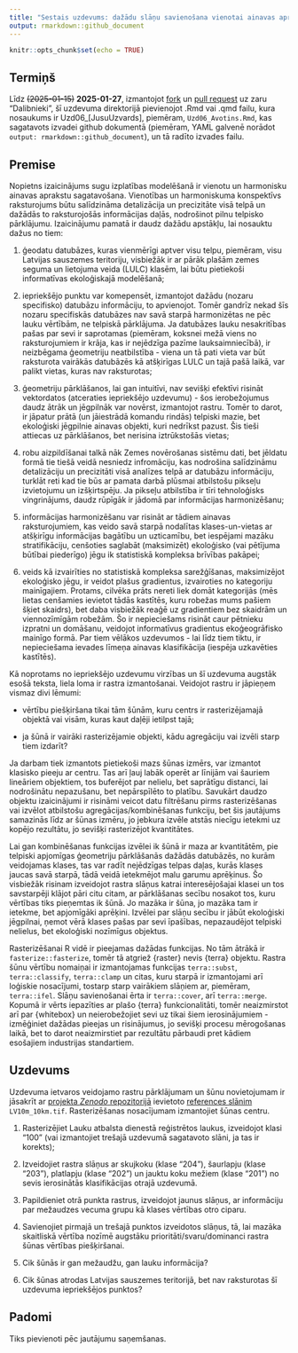 ```yaml
---
title: "Sestais uzdevums: dažādu slāņu savienošana vienotai ainavas aprakstīšanai"
output: rmarkdown::github_document
---
```


```r
knitr::opts_chunk$set(echo = TRUE)
```


## Termiņš

Līdz ~~(2025-01-15)~~ **2025-01-27**, izmantojot 
[fork](https://docs.github.com/en/pull-requests/collaborating-with-pull-requests/working-with-forks/fork-a-repo) 
un [pull request](https://docs.github.com/en/pull-requests/collaborating-with-pull-requests/proposing-changes-to-your-work-with-pull-requests/creating-a-pull-request-from-a-fork) uz zaru "Dalibnieki", 
šī uzdevuma direktorijā pievienojot .Rmd vai .qmd failu, kura nosaukums ir 
Uzd06_[JusuUzvards], piemēram, `Uzd06_Avotins.Rmd`, kas sagatavots izvadei github 
dokumentā (piemēram, YAML galvenē norādot `output: rmarkdown::github_document`), 
un tā radīto izvades failu.

## Premise

Nopietns izaicinājums sugu izplatības modelēšanā ir vienotu un harmonisku 
ainavas aprakstu sagatavošana. Vienotības un harmoniskuma konspektīvs raksturojums 
būtu salīdzināma detalizācija un precizitāte visā telpā un dažādās to raksturojošās 
informācijas daļās, nodrošinot pilnu telpisko pārklājumu. Izaicinājumu pamatā ir 
daudz dažādu apstākļu, lai nosauktu dažus no tiem: 

1. ģeodatu datubāzes, kuras vienmērīgi aptver visu telpu, piemēram, visu Latvijas 
sauszemes teritoriju, visbiežāk ir ar pārāk plašām zemes seguma un lietojuma veida 
(LULC) klasēm, lai būtu pietiekoši informatīvas ekoloģiskajā modelēšanā;

2. iepriekšējo punktu var komepensēt, izmantojot dažādu (nozaru specifisko) 
datubāzu informāciju, to apvienojot. Tomēr gandrīz nekad šīs nozaru specifiskās 
datubāzes nav savā starpā harmonizētas ne pēc lauku vērtībām, ne telpiskā pārklājuma. 
Ja datubāzes lauku nesakritības pašas par sevi ir saprotamas (piemēram, koksnei 
mežā viens no raksturojumiem ir krāja, kas ir nejēdzīga pazīme lauksaimniecībā), 
ir neizbēgama ģeometriju neatbilstība - viena un tā pati vieta var būt raksturota 
vairākās datubāzēs kā atšķirīgas LULC un tajā pašā laikā, var palikt vietas, kuras 
nav raksturotas;

3. ģeometriju pārklāšanos, lai gan intuitīvi, nav sevišķi efektīvi risināt 
vektordatos (atceraties iepriekšējo uzdevumu) - šos ierobežojumus daudz ātrāk un 
jēgpilnāk var novērst, izmantojot rastru. Tomēr to darot, ir jāpatur prātā (un 
jāiestrādā komandu rindās) telpiski mazie, bet ekoloģiski jēgpilnie ainavas objekti, 
kuri nedrīkst pazust. Šis tieši attiecas uz pārklāšanos, bet nerisina iztrūkstošās 
vietas;

4. robu aizpildīšanai talkā nāk Zemes novērošanas sistēmu dati, bet jēldatu formā tie 
tiešā veidā nesniedz infromāciju, kas nodrošina salīdzināmu detalizāciju un 
precizitāti visā analīzes telpā ar datubāzu informāciju, turklāt reti kad tie būs 
ar pamata darbā plūsmai atbilstošu pikseļu izvietojumu un izšķirtspēju. Ja pikseļu 
atbilstība ir tīri tehnoloģisks vingrinājums, daudz rūpīgāk ir 
jādomā par informācijas harmonizēšanu; 

5. informācijas harmonizēšanu var risināt ar tādiem ainavas raksturojumiem, kas 
veido savā starpā nodalītas klases-un-vietas ar atšķirīgu informācijas bagātību 
un uzticamību, bet iespējami mazāku stratifikāciju, cenšoties saglabāt (maksimizēt) 
ekoloģisko (vai pētījuma būtībai piederīgo) jēgu ik statistiskā kompleksa brīvības 
pakāpei;

6. veids kā izvairīties no statistiskā kompleksa sarežģīšanas, maksimizējot 
ekoloģisko jēgu, ir veidot plašus gradientus, izvairoties no kategoriju mainīgajiem. 
Protams, cilvēka prāts nereti liek domāt kategorijās (mēs lietas cenšamies 
ievietot tādās kastītēs, kuru robežas mums pašiem šķiet skaidrs), bet daba visbiežāk 
reaģē uz gradientiem bez skaidrām un viennozīmīgām robežām. Šo ir nepieciešams 
risināt caur pētnieku izpratni un domāšanu, veidojot informatīvus gradientus 
ekoģeogrāfisko mainīgo formā. Par tiem vēlākos uzdevumos - lai līdz tiem tiktu, 
ir nepieciešama ievades līmeņa ainavas klasifikācija (iespēja uzkavēties kastītēs).

Kā noprotams no iepriekšējo uzdevumu virzības un šī uzdevuma augstāk esošā teksta, 
liela loma ir rastra izmantošanai. Veidojot rastru ir jāpieņem vismaz divi lēmumi:

- vērtību piešķiršana tikai tām šūnām, kuru centrs ir rasterizējamajā objektā vai 
visām, kuras kaut daļēji ietilpst tajā;

- ja šūnā ir vairāki rasterizējamie objekti, kādu agregāciju vai izvēli starp tiem izdarīt?

Ja darbam tiek izmantots pietiekoši mazs šūnas izmērs, var izmantot klasisko 
pieeju ar centru. Tas arī ļauj labāk operēt ar līnijām vai šauriem lineāriem 
objektiem, tos buferējot par nelielu, bet saprātīgu distanci, lai nodrošinātu 
nepazušanu, bet nepārspīlēto to platību. Savukārt daudzo objektu izaicinājumi 
ir risināmi veicot datu filtrēšanu pirms rasterizēšanas vai izvēlot atbilstošu 
agregācijas/kombinēšanas funkciju, bet šis jautājums samazinās līdz ar šūnas 
izmēru, jo jebkura izvēle atstās niecīgu ietekmi uz kopējo rezultātu, jo sevišķi 
rasterizējot kvantitātes. 

Lai gan kombinēšanas funkcijas izvēlei ik šūnā ir maza ar kvantitātēm, pie telpiski 
apjomīgas ģeometriju pārklāšanās dažādās datubāzēs, no kurām veidojamas klases, 
tas var radīt nejēdzīgas telpas daļas, kurās klases jaucas savā starpā, tādā veidā 
ietekmējot malu garumu aprēķinus. Šo visbiežāk risinam izveidojot rastra slāņus 
katrai interesējošajai klasei un tos savstarpēji klājot pāri citu citam, ar 
pārklāšanas secību nosakot tos, kuru vērtības tiks pieņemtas ik šūnā. Jo mazāka 
ir šūna, jo mazāka tam ir ietekme, bet apjomīgāki aprēķini. Izvēlei par slāņu 
secību ir jābūt ekoloģiski jēgpilnai, ņemot vērā klases pašas par sevi īpašības, 
nepazaudējot telpiski nelielus, bet ekoloģiski nozīmīgus objektus.

Rasterizēšanai R vidē ir pieejamas dažādas funkcijas. No tām ātrākā ir 
`fasterize::fasterize`, tomēr tā atgriež {raster} nevis {terra} objektu. Rastra 
šūnu vērtību nomaiņai ir izmantojamas funkcijas `terra::subst`, `terra::classify`, 
`terra::clamp` un citas, kuru starpā ir izmantojami arī loģiskie nosacījumi, 
tostarp starp vairākiem slāņiem ar, piemēram, `terra::ifel`. Slāņu savienošanai 
ērta ir `terra::cover`, arī `terra::merge`. Kopumā ir vērts iepazīties ar plašo 
{terra} funkcionalitāti, tomēr neaizmirstot arī par {whitebox} un neierobežojiet 
sevi uz tikai šiem ierosinājumiem - izmēģiniet dažādas pieejas un risinājumus, jo 
sevišķi procesu mērogošanas laikā, bet to darot neaizmirstiet par rezultātu 
pārbaudi pret kādiem esošajiem industrijas standartiem.



## Uzdevums

Uzdevuma ietvaros veidojamo rastru pārklājumam un šūnu novietojumam ir jāsakrīt 
ar [projekta *Zenodo* repozitorijā](https://zenodo.org/communities/hiqbiodiv/records?q=&l=list&p=1&s=10&sort=newest) 
ievietoto [references slānim](https://zenodo.org/records/14497070) `LV10m_10km.tif`. 
Rasterizēšanas nosacījumam izmantojiet šūnas centru.

1. Rasterizējiet Lauku atbalsta dienestā reģistrētos laukus, izveidojot klasi "100"
(vai izmantojiet trešajā uzdevumā sagatavoto slāni, ja tas ir korekts);

2. Izveidojiet rastra slāņus ar skujkoku (klase "204"), šaurlapju (klase "203"), 
platlapju  (klase "202") un jauktu koku mežiem (klase "201") no sevis ierosinātās 
klasifikācijas otrajā uzdevumā.

3. Papildieniet otrā punkta rastrus, izveidojot jaunus slāņus, ar informāciju 
par mežaudzes vecuma grupu kā klases vērtības otro ciparu.

4. Savienojiet pirmajā un trešajā punktos izveidotos slāņus, tā, lai mazāka 
skaitliskā vērtība nozīmē augstāku prioritāti/svaru/dominanci rastra šūnas 
vērtības piešķiršanai.

5. Cik šūnās ir gan mežaudžu, gan lauku informācija?

6. Cik šūnas atrodas Latvijas sauszemes teritorijā, bet nav raksturotas šī 
uzdevuma iepriekšējos punktos?

## Padomi

Tiks pievienoti pēc jautājumu saņemšanas.